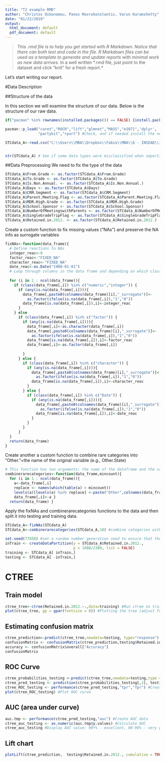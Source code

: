 ```yaml
---
title: "T2 example RMD"
author: "Christos Oikonomou, Panos Mavrokonstantis, Varun Karamshetty"
date: "01/22/2019"
output:
  html_document: default
  pdf_document: default
---
```

>This *.rmd file is to help you get started with R Markdown. Notice that there can both text and code in the file.  R Markdown files can be used as a template to generate and update reports with minimal work as new data arrives. 
*In a well written \*.rmd file, just point to the dataset and click "knit" for a fresh report.* 

Let's start writing our report. 

#Data Description

##Structure of the data

In this section we will examine the structure of our data. Below is the structure of our raw data. 

```r
if("pacman" %in% rownames(installed.packages()) == FALSE) {install.packages("pacman")} # Check if you have universal installer package, install if not

pacman::p_load("caret","ROCR","lift","glmnet","MASS","e1071",'dplyr',
               "partykit","rpart") #Check, and if needed install the necessary packages

STCdata_A<-read.csv("C:\\Users\\MBA\\Dropbox\\Fabio\\MBA\\6 - INSEAD\\11 - Courses\\P3\\DSB - Data Science for Business\\!Tutorials\\#2/0506 STC(A) data_numerical dates.csv") 


str(STCdata_A) # See if some data types were misclassified when importing data from CSV
```

##Data Preprocessing
We need to fix the type of the data

```r
STCdata_A$From.Grade <- as.factor(STCdata_A$From.Grade)
STCdata_A$To.Grade <- as.factor(STCdata_A$To.Grade)
STCdata_A$Is.Non.Annual. <- as.factor(STCdata_A$Is.Non.Annual.)
STCdata_A$Days <- as.factor(STCdata_A$Days)
STCdata_A$CRM.Segment <- as.factor(STCdata_A$CRM.Segment)
STCdata_A$Parent.Meeting.Flag <- as.factor(STCdata_A$Parent.Meeting.Flag)
STCdata_A$MDR.High.Grade <- as.factor(STCdata_A$MDR.High.Grade)
STCdata_A$School.Sponsor <- as.factor(STCdata_A$School.Sponsor)
STCdata_A$NumberOfMeetingswithParents <- as.factor(STCdata_A$NumberOfMeetingswithParents)
STCdata_A$SingleGradeTripFlag <- as.factor(STCdata_A$SingleGradeTripFlag)
STCdata_A$Retained.in.2012. <- as.factor(STCdata_A$Retained.in.2012.)
```

Create a custom function to fix missing values ("NAs") and preserve the NA info as surrogate variables

```r
fixNAs<-function(data_frame){
  # Define reactions to NAs
  integer_reac<-0
  factor_reac<-"FIXED_NA"
  character_reac<-"FIXED_NA"
  date_reac<-as.Date("1900-01-01")
  # Loop through columns in the data frame and depending on which class the variable is, apply the defined reaction and create a surrogate
  
  for (i in 1 : ncol(data_frame)){
    if (class(data_frame[,i]) %in% c("numeric","integer")) {
      if (any(is.na(data_frame[,i]))){
        data_frame[,paste0(colnames(data_frame)[i],"_surrogate")]<-
          as.factor(ifelse(is.na(data_frame[,i]),"1","0"))
        data_frame[is.na(data_frame[,i]),i]<-integer_reac
      }
    } else
      if (class(data_frame[,i]) %in% c("factor")) {
        if (any(is.na(data_frame[,i]))){
          data_frame[,i]<-as.character(data_frame[,i])
          data_frame[,paste0(colnames(data_frame)[i],"_surrogate")]<-
            as.factor(ifelse(is.na(data_frame[,i]),"1","0"))
          data_frame[is.na(data_frame[,i]),i]<-factor_reac
          data_frame[,i]<-as.factor(data_frame[,i])
          
        } 
      } else {
        if (class(data_frame[,i]) %in% c("character")) {
          if (any(is.na(data_frame[,i]))){
            data_frame[,paste0(colnames(data_frame)[i],"_surrogate")]<-
              as.factor(ifelse(is.na(data_frame[,i]),"1","0"))
            data_frame[is.na(data_frame[,i]),i]<-character_reac
          }  
        } else {
          if (class(data_frame[,i]) %in% c("Date")) {
            if (any(is.na(data_frame[,i]))){
              data_frame[,paste0(colnames(data_frame)[i],"_surrogate")]<-
                as.factor(ifelse(is.na(data_frame[,i]),"1","0"))
              data_frame[is.na(data_frame[,i]),i]<-date_reac
            }
          }  
        }       
      }
  } 
  return(data_frame) 
}
```

Create another a custom function to combine rare categories into "Other."+the name of the original variable (e.g., Other.State)

```r
# This function has two arguments: the name of the dataframe and the count of observation in a category to define "rare"
combinerarecategories<-function(data_frame,mincount){ 
  for (i in 1 : ncol(data_frame)){
    a<-data_frame[,i]
    replace <- names(which(table(a) < mincount))
    levels(a)[levels(a) %in% replace] <-paste("Other",colnames(data_frame)[i],sep=".")
    data_frame[,i]<-a }
  return(data_frame) }

```

Apply the fixNAs and combinerarecategories functions to the data and then split it into testing and training data.

```r
STCdata_A<-fixNAs(STCdata_A)
STCdata_A<-combinerarecategories(STCdata_A,10) #combine categories with <10 values in STCdata into "Other"

set.seed(77850) #set a random number generation seed to ensure that the split is the same everytime
inTrain <- createDataPartition(y = STCdata_A$Retained.in.2012.,
                               p = 1888/2389, list = FALSE)
training <- STCdata_A[ inTrain,]
testing <- STCdata_A[ -inTrain,]
```

# CTREE

## Train model

```r
ctree_tree<-ctree(Retained.in.2012.~.,data=training) #Run ctree on training data
plot(ctree_tree, gp = gpar(fontsize = 8)) #Plotting the tree (adjust fontsize if needed)
```

## Estimating confusion matrix

```r
ctree_prediction<-predict(ctree_tree,newdata=testing, type="response") 
confusionMatrix <- confusionMatrix(ctree_prediction,testing$Retained.in.2012., positive = "1") #Display confusion matrix
accuracy <- confusionMatrix$overall["Accuracy"]
confusionMatrix
```

## ROC Curve
```r
ctree_probabilities_testing <-predict(ctree_tree,newdata=testing,type = "prob") #Predict probabilities
ctree_pred_testing <- prediction(ctree_probabilities_testing[,2], testing$Retained.in.2012.) #Calculate errors
ctree_ROC_testing <- performance(ctree_pred_testing,"tpr","fpr") #Create ROC curve data
plot(ctree_ROC_testing) #Plot ROC curve
```

## AUC (area under curve)
```r
auc.tmp <- performance(ctree_pred_testing,"auc") #Create AUC data
ctree_auc_testing <- as.numeric(auc.tmp@y.values) #Calculate AUC
ctree_auc_testing #Display AUC value: 90+% - excellent, 80-90% - very good, 70-80% - good, 60-70% - so so, below 60% - not much value
```

## Lift chart
```r
plotLift(ctree_prediction,  testing$Retained.in.2012., cumulative = TRUE, n.buckets = 10) # Plot Lift chart
```
